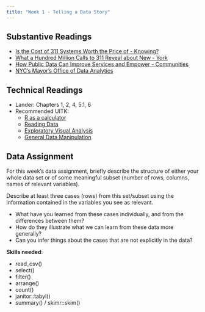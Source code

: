 ```yaml
---
title: "Week 1 - Telling a Data Story"
---
```


## Substantive Readings

- [Is the Cost of 311 Systems Worth the Price of - Knowing?](http://www.governing.com/topics/urban/gov-311-systems-cost.html)
- [What a Hundred Million Calls to 311 Reveal about New - York](http://www.wired.com/2010/11/ff_311_new_york/)
- [How Public Data Can Improve Services and Empower - Communities](https://scholars.org/brief/how-public-data-can-improve-services-and-empower-communit- ies)
- [NYC's Mayor's Office of Data Analytics](http://www1.nyc.gov/site/analytics/index.page)

## Technical Readings

- Lander: Chapters 1, 2, 4, 5.1, 6
- Recommended UITK: 
  - [R as a calculator](https://ui.josiahparry.com/r-as-a-calculator.html)
  - [Reading Data](https://ui.josiahparry.com/reading-data.html)
  - [Exploratory Visual Analysis](https://ui.josiahparry.com/exploratory-visual-analysis.html)
  - [General Data Manipulation](https://ui.josiahparry.com/general-data-manipulation.html)

## Data Assignment

For this week's data assignment, briefly describe the structure of either your whole data set or of some meaningful subset (number of rows, columns, names of relevant variables).

Describe at least three cases (rows) from this set/subset using the information contained in the variables you see as relevant.

-   What have you learned from these cases individually, and from the differences between them?
-   How do they illustrate what we can learn from these data more generally?
-   Can you infer things about the cases that are not explicitly in the data?

**Skills needed**:

- read_csv()
- select()
- filter()
- arrange()
- count()
- janitor::tabyl()
- summary() / skimr::skim()



